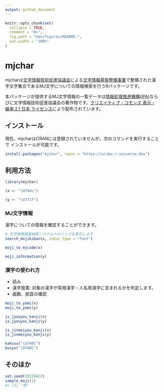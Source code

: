 ```yaml
---
output: github_document
---
```


<!-- README.md is generated from README.Rmd. Please edit that file -->

```r
knitr::opts_chunk$set(
  collapse = TRUE,
  comment = "#>",
  fig.path = "man/figures/README-",
  out.width = "100%"
)
```

# mjchar

<!-- badges: start -->
<!-- badges: end -->

mjcharは[文字情報技術促進協議会](https://moji.or.jp)による[文字情報基盤整備事業](https://moji.or.jp/mojikiban/)で整備された漢字文字集合であるMJ文字についての情報検索を行うRパッケージです。

本パッケージが提供するMJ文字情報の一覧データは[情報処理推進機構(IPA)](https://www.ipa.go.jp/)ならびに文字情報技術促進協議会の著作物です。[クリエイティブ・コモンズ 表示 – 継承 2.1 日本 ライセンス](https://creativecommons.org/licenses/by-sa/2.1/jp/)により配布されています。

## インストール

現在、mjcharはCRANには登録されていませんが、次のコマンドを実行することで インストールが可能です。

``` r
install.packages("mjchar", repos = "https://uribo.r-universe.dev")
```

## 利用方法

```r
library(mjchar)
```

```r
(x <- "\U74dc")

(y <- "\U771f")
```

### MJ文字情報

漢字についての情報を確認することができます。

```r
# 文字情報基盤検索システムへのリンクを表示します
search_mojikiban(x, input_type = "font")

moji_to_mjcode(x)

moji_information(y)
```

### 漢字の使われ方

- 読み
- 漢字施策: 対象の漢字が常用漢字・人名用漢字に含まれるかを判定します。
- 画数、部首の確認

```r
moji_to_yomi(x)
moji_to_yomi(y)
```

```r
is_jyouyou_kanji(x)
is_jyouyou_kanji(y)

is_jinmeiyou_kanji(x)
is_jinmeiyou_kanji(y)
```

```r
kakusu("\U74DC")
busyu("\U74DC")
```

## そのほか

``` r
set.seed(20220622)
sample_moji(1)
#> [1] "駂"
```
